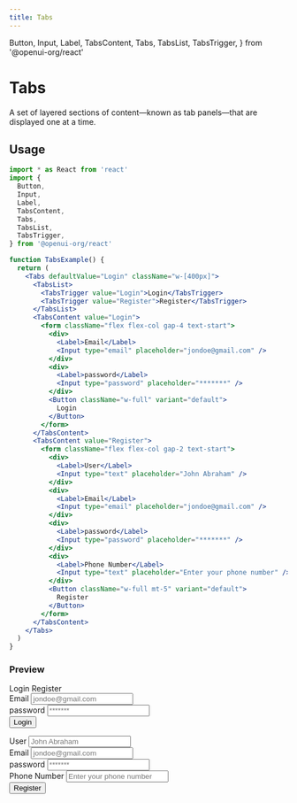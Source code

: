 ```yaml
---
title: Tabs
---
```


  Button,
  Input,
  Label,
  TabsContent,
  Tabs,
  TabsList,
  TabsTrigger,
} from '@openui-org/react'

# Tabs

A set of layered sections of content—known as tab panels—that are displayed one at a time.

## Usage

```jsx
import * as React from 'react'
import {
  Button,
  Input,
  Label,
  TabsContent,
  Tabs,
  TabsList,
  TabsTrigger,
} from '@openui-org/react'

function TabsExample() {
  return (
    <Tabs defaultValue="Login" className="w-[400px]">
      <TabsList>
        <TabsTrigger value="Login">Login</TabsTrigger>
        <TabsTrigger value="Register">Register</TabsTrigger>
      </TabsList>
      <TabsContent value="Login">
        <form className="flex flex-col gap-4 text-start">
          <div>
            <Label>Email</Label>
            <Input type="email" placeholder="jondoe@gmail.com" />
          </div>
          <div>
            <Label>password</Label>
            <Input type="password" placeholder="*******" />
          </div>
          <Button className="w-full" variant="default">
            Login
          </Button>
        </form>
      </TabsContent>
      <TabsContent value="Register">
        <form className="flex flex-col gap-2 text-start">
          <div>
            <Label>User</Label>
            <Input type="text" placeholder="John Abraham" />
          </div>
          <div>
            <Label>Email</Label>
            <Input type="email" placeholder="jondoe@gmail.com" />
          </div>
          <div>
            <Label>password</Label>
            <Input type="password" placeholder="*******" />
          </div>
          <div>
            <Label>Phone Number</Label>
            <Input type="text" placeholder="Enter your phone number" />
          </div>
          <Button className="w-full mt-5" variant="default">
            Register
          </Button>
        </form>
      </TabsContent>
    </Tabs>
  )
}
```

### Preview

<Preview>
  <Tabs defaultValue="Login" className="w-[400px]">
    <TabsList>
      <TabsTrigger value="Login">Login</TabsTrigger>
      <TabsTrigger value="Register">Register</TabsTrigger>
    </TabsList>
    <TabsContent value="Login">
      <form className="flex flex-col gap-4 text-start">
        <div>
          <Label>Email</Label>
          <Input type="email" placeholder="jondoe@gmail.com" />
        </div>
        <div>
          <Label>password</Label>
          <Input type="password" placeholder="*******" />
        </div>
        <Button className="w-full">Login</Button>
      </form>
    </TabsContent>
    <TabsContent value="Register">
      <form className="flex flex-col gap-2 text-start">
        <div>
          <Label>User</Label>
          <Input type="text" placeholder="John Abraham" />
        </div>
        <div>
          <Label>Email</Label>
          <Input type="email" placeholder="jondoe@gmail.com" />
        </div>
        <div>
          <Label>password</Label>
          <Input type="password" placeholder="*******" />
        </div>
        <div>
          <Label>Phone Number</Label>
          <Input type="text" placeholder="Enter your phone number" />
        </div>
        <Button className="w-full mt-5">Register</Button>
      </form>
    </TabsContent>
  </Tabs>
</Preview>
